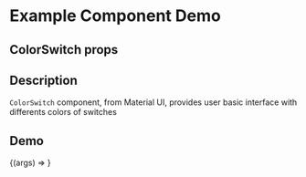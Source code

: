 
<Meta title="Example/ColorSwitch" component={ColorSwitch} />

# Example Component Demo

## ColorSwitch props
<Props of={ColorSwitch} />

## Description

`ColorSwitch` component, from Material UI, provides user basic interface with differents colors of switches

## Demo

<Canvas>
  <Story name="Material UI ColorSwitch">
    {(args) => <ColorSwitch {...args} />}
  </Story>
</Canvas>